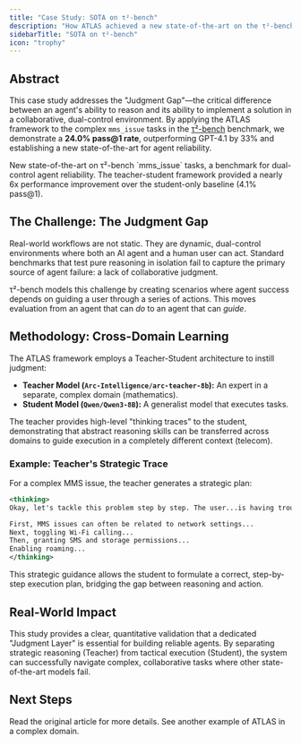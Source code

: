 ```yaml
---
title: "Case Study: SOTA on τ²-bench"
description: "How ATLAS achieved a new state-of-the-art on the τ²-bench benchmark by applying cross-domain learning to solve complex, dual-control agent tasks."
sidebarTitle: "SOTA on τ²-bench"
icon: "trophy"
---
```


## Abstract

This case study addresses the "Judgment Gap"—the critical difference between an agent's ability to reason and its ability to implement a solution in a collaborative, dual-control environment. By applying the ATLAS framework to the complex `mms_issue` tasks in the [τ²-bench](https://sierra.ai/resources/research/tau-squared-bench) benchmark, we demonstrate a **24.0% pass@1 rate**, outperforming GPT-4.1 by 33% and establishing a new state-of-the-art for agent reliability.

<CardGroup cols="2">
    <Card title="24.0% Pass@1 Rate" icon="chart-line">
        New state-of-the-art on τ²-bench `mms_issue` tasks, a benchmark for dual-control agent reliability.
    </Card>
    <Card title="6x Performance Lift" icon="arrow-up-circle">
        The teacher-student framework provided a nearly 6x performance improvement over the student-only baseline (4.1% pass@1).
    </Card>
</CardGroup>

## The Challenge: The Judgment Gap

Real-world workflows are not static. They are dynamic, dual-control environments where both an AI agent and a human user can act. Standard benchmarks that test pure reasoning in isolation fail to capture the primary source of agent failure: a lack of collaborative judgment.

τ²-bench models this challenge by creating scenarios where agent success depends on guiding a user through a series of actions. This moves evaluation from an agent that can *do* to an agent that can *guide*.

## Methodology: Cross-Domain Learning

The ATLAS framework employs a Teacher-Student architecture to instill judgment:

-   **Teacher Model (`Arc-Intelligence/arc-teacher-8b`):** An expert in a separate, complex domain (mathematics).
-   **Student Model (`Qwen/Qwen3-8B`):** A generalist model that executes tasks.

The teacher provides high-level "thinking traces" to the student, demonstrating that abstract reasoning skills can be transferred across domains to guide execution in a completely different context (telecom).

### Example: Teacher's Strategic Trace

For a complex MMS issue, the teacher generates a strategic plan:

```xml
<thinking>  
Okay, let's tackle this problem step by step. The user...is having trouble sending MMS messages...while he's in France... The required actions are a mix of network settings, app permissions, data refueling, SIM card, roaming, and toggling...

First, MMS issues can often be related to network settings...
Next, toggling Wi-Fi calling...
Then, granting SMS and storage permissions...
Enabling roaming...
</thinking>
```

This strategic guidance allows the student to formulate a correct, step-by-step execution plan, bridging the gap between reasoning and action.

## Real-World Impact

This study provides a clear, quantitative validation that a dedicated "Judgment Layer" is essential for building reliable agents. By separating strategic reasoning (Teacher) from tactical execution (Student), the system can successfully navigate complex, collaborative tasks where other state-of-the-art models fail.

## Next Steps

<CardGroup cols="2">
    <Card title="Full Technical Breakdown" icon="file-text" href="/reference/Navigating-Dual-Control-Environments">
        Read the original article for more details.
    </Card>
    <Card title="SRE Case Study" icon="magnifying-glass" href="/examples/sre-root-cause-analysis">
        See another example of ATLAS in a complex domain.
    </Card>
</CardGroup>
